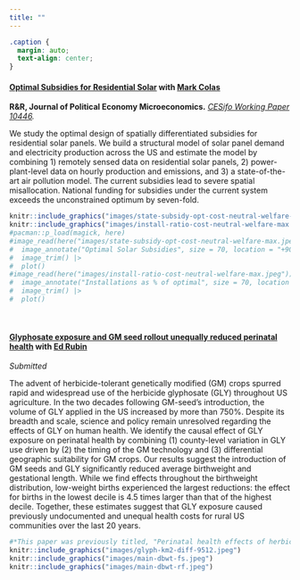```yaml
---
title: ""
---
```


```css
.caption {
  margin: auto;
  text-align: center;
}
```

#### **[Optimal Subsidies for Residential Solar](papers/colas-saulnier-optimal-solar.pdf)** with [Mark Colas](https://sites.google.com/site/markyaucolas/home)  
**R&R, Journal of Political Economy Microeconomics.** *[CESifo Working Paper 10446](https://www.cesifo.org/node/75957).*

We study the optimal design of spatially differentiated subsidies for residential solar panels. We build a structural model of solar panel demand and electricity production across the US and estimate the model by combining 1) remotely sensed data on residential solar panels, 2) power-plant-level data on hourly production and emissions, and 3) a state-of-the-art air pollution model. The current subsidies lead to severe spatial misallocation. National funding for subsidies under the current system exceeds the unconstrained optimum by seven-fold.

```r
knitr::include_graphics("images/state-subsidy-opt-cost-neutral-welfare-max.jpeg")
knitr::include_graphics("images/install-ratio-cost-neutral-welfare-max.jpeg")
#pacman::p_load(magick, here)
#image_read(here("images/state-subsidy-opt-cost-neutral-welfare-max.jpeg")) |> 
#  image_annotate("Optimal Solar Subsidies", size = 70, location = "+90+1550") |> 
#  image_trim() |> 
#  plot()
#image_read(here("images/install-ratio-cost-neutral-welfare-max.jpeg")) |> 
#  image_annotate("Installations as % of optimal", size = 70, location = "+00+1550") |> 
#  image_trim() |>
#  plot() 
```


<br>

#### **[Glyphosate exposure and GM seed rollout unequally reduced perinatal health](papers/rubin-saulnier-gly.pdf)** with [Ed Rubin](http://edrub.in/)  
*Submitted*  

The advent of herbicide-tolerant genetically modified (GM) crops spurred rapid and widespread use of the herbicide glyphosate (GLY) throughout US agriculture. In the two decades following GM-seed's introduction, the volume of GLY applied in the US increased by more than 750\%. Despite its breadth and scale, science and policy remain unresolved regarding the effects of GLY on human health. We identify the causal effect of GLY exposure on perinatal health by combining (1) county-level variation in GLY use driven by (2) the timing of the GM technology and (3) differential geographic suitability for GM crops. Our results suggest the introduction of GM seeds and GLY significantly reduced average birthweight and gestational length. While we find effects throughout the birthweight distribution, low-weight births experienced the largest reductions: the effect for births in the lowest decile is 4.5 times larger than that of the highest decile. Together, these estimates suggest that GLY exposure caused previously undocumented and unequal health costs for rural US communities over the last 20 years.



```r
#*This paper was previously titled, "Perinatal health effects of herbicides: Glyphosate, Roundup, and the rollout of GM crops"*
knitr::include_graphics("images/glyph-km2-diff-9512.jpeg")
knitr::include_graphics("images/main-dbwt-fs.jpeg")
knitr::include_graphics("images/main-dbwt-rf.jpeg")
```

<br>
